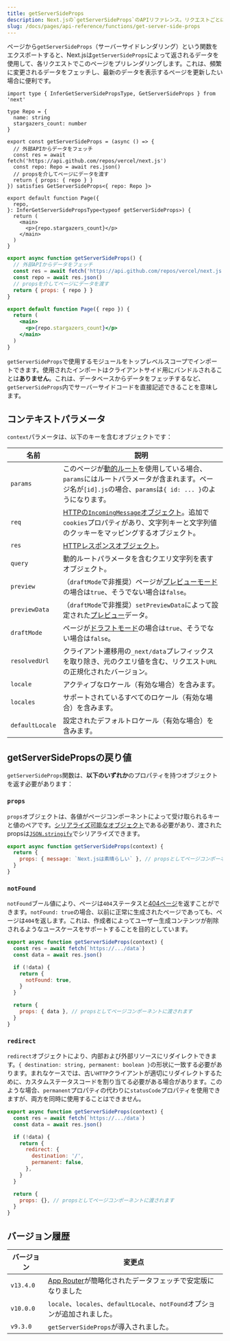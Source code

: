 ```yaml
---
title: getServerSideProps
description: Next.jsの`getServerSideProps`のAPIリファレンス。リクエストごとにデータをフェッチする方法を学びます。
slug: /docs/pages/api-reference/functions/get-server-side-props
---
```


ページから`getServerSideProps`（サーバーサイドレンダリング）という関数をエクスポートすると、Next.jsは`getServerSideProps`によって返されるデータを使用して、各リクエストでこのページをプリレンダリングします。これは、頻繁に変更されるデータをフェッチし、最新のデータを表示するページを更新したい場合に便利です。

```tsx filename="pages/index.tsx" switcher
import type { InferGetServerSidePropsType, GetServerSideProps } from 'next'

type Repo = {
  name: string
  stargazers_count: number
}

export const getServerSideProps = (async () => {
  // 外部APIからデータをフェッチ
  const res = await fetch('https://api.github.com/repos/vercel/next.js')
  const repo: Repo = await res.json()
  // propsを介してページにデータを渡す
  return { props: { repo } }
}) satisfies GetServerSideProps<{ repo: Repo }>

export default function Page({
  repo,
}: InferGetServerSidePropsType<typeof getServerSideProps>) {
  return (
    <main>
      <p>{repo.stargazers_count}</p>
    </main>
  )
}
```

```jsx filename="pages/index.js" switcher
export async function getServerSideProps() {
  // 外部APIからデータをフェッチ
  const res = await fetch('https://api.github.com/repos/vercel/next.js')
  const repo = await res.json()
  // propsを介してページにデータを渡す
  return { props: { repo } }
}

export default function Page({ repo }) {
  return (
    <main>
      <p>{repo.stargazers_count}</p>
    </main>
  )
}
```

`getServerSideProps`で使用するモジュールをトップレベルスコープでインポートできます。使用されたインポートはクライアントサイド用にバンドルされることは**ありません**。これは、データベースからデータをフェッチするなど、`getServerSideProps`内でサーバーサイドコードを直接記述できることを意味します。

## コンテキストパラメータ

`context`パラメータは、以下のキーを含むオブジェクトです：

| 名前            | 説明                                                                                                                                                                                                                           |
| --------------- | --------------------------------------------------------------------------------------------------------------------------------------------------------------------------------------------------------------------- |
| `params`        | このページが[動的ルート](/docs/pages/building-your-application/routing/dynamic-routes)を使用している場合、`params`にはルートパラメータが含まれます。ページ名が`[id].js`の場合、`params`は`{ id: ... }`のようになります。 |
| `req`           | [HTTPの`IncomingMessage`オブジェクト](https://nodejs.org/api/http.html#http_class_http_incomingmessage)。追加で`cookies`プロパティがあり、文字列キーと文字列値のクッキーをマッピングするオブジェクト。    |
| `res`           | [HTTPレスポンスオブジェクト](https://nodejs.org/api/http.html#http_class_http_serverresponse)。                                                                                                                        |
| `query`         | 動的ルートパラメータを含むクエリ文字列を表すオブジェクト。                                                                                                                                          |
| `preview`       | （`draftMode`で非推奨）ページが[プレビューモード](/docs/pages/guides/preview-mode)の場合は`true`、そうでない場合は`false`。                                          |
| `previewData`   | （`draftMode`で非推奨）`setPreviewData`によって設定された[プレビュー](/docs/pages/guides/preview-mode)データ。                                                                              |
| `draftMode`     | ページが[ドラフトモード](/docs/pages/guides/draft-mode)の場合は`true`、そうでない場合は`false`。                                                                         |
| `resolvedUrl`   | クライアント遷移用の`_next/data`プレフィックスを取り除き、元のクエリ値を含む、リクエスト`URL`の正規化されたバージョン。                                                                              |
| `locale`        | アクティブなロケール（有効な場合）を含みます。                                                                                                                                                                              |
| `locales`       | サポートされているすべてのロケール（有効な場合）を含みます。                                                                                                                                                                          |
| `defaultLocale` | 設定されたデフォルトロケール（有効な場合）を含みます。                                                                                                                                                                                  |

## getServerSidePropsの戻り値

`getServerSideProps`関数は、**以下のいずれか**のプロパティを持つオブジェクトを返す必要があります：

### `props`

`props`オブジェクトは、各値がページコンポーネントによって受け取られるキーと値のペアです。[シリアライズ可能なオブジェクト](https://developer.mozilla.org/docs/Glossary/Serialization)である必要があり、渡されたpropsは[`JSON.stringify`](https://developer.mozilla.org/docs/Web/JavaScript/Reference/Global_Objects/JSON/stringify)でシリアライズできます。

```jsx
export async function getServerSideProps(context) {
  return {
    props: { message: `Next.jsは素晴らしい` }, // propsとしてページコンポーネントに渡されます
  }
}
```

### `notFound`

`notFound`ブール値により、ページは`404`ステータスと[404ページ](/docs/pages/building-your-application/routing/custom-error#404-page)を返すことができます。`notFound: true`の場合、以前に正常に生成されたページであっても、ページは`404`を返します。これは、作成者によってユーザー生成コンテンツが削除されるようなユースケースをサポートすることを目的としています。

```js
export async function getServerSideProps(context) {
  const res = await fetch(`https://.../data`)
  const data = await res.json()

  if (!data) {
    return {
      notFound: true,
    }
  }

  return {
    props: { data }, // propsとしてページコンポーネントに渡されます
  }
}
```

### `redirect`

`redirect`オブジェクトにより、内部および外部リソースにリダイレクトできます。`{ destination: string, permanent: boolean }`の形状に一致する必要があります。まれなケースでは、古い`HTTP`クライアントが適切にリダイレクトするために、カスタムステータスコードを割り当てる必要がある場合があります。このような場合、`permanent`プロパティの代わりに`statusCode`プロパティを使用できますが、両方を同時に使用することはできません。

```js
export async function getServerSideProps(context) {
  const res = await fetch(`https://.../data`)
  const data = await res.json()

  if (!data) {
    return {
      redirect: {
        destination: '/',
        permanent: false,
      },
    }
  }

  return {
    props: {}, // propsとしてページコンポーネントに渡されます
  }
}
```

## バージョン履歴

| バージョン   | 変更点                                                                                                     |
| --------- | ----------------------------------------------------------------------------------------------------------- |
| `v13.4.0` | [App Router](/docs/app/building-your-application/data-fetching)が簡略化されたデータフェッチで安定版になりました |
| `v10.0.0` | `locale`、`locales`、`defaultLocale`、`notFound`オプションが追加されました。                                         |
| `v9.3.0`  | `getServerSideProps`が導入されました。                                                                            |
